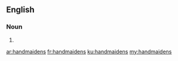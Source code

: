 ==English==

===Noun===
{{head|en}}

# {{plural of|handmaiden}}

[[ar:handmaidens]]
[[fr:handmaidens]]
[[ku:handmaidens]]
[[my:handmaidens]]
